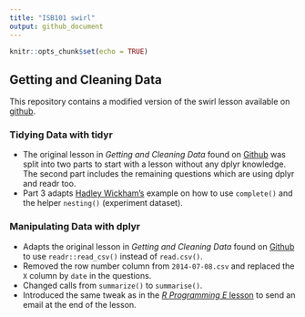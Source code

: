 ```yaml
---
title: "ISB101 swirl"
output: github_document
---
```


```r
knitr::opts_chunk$set(echo = TRUE)
```

## Getting and Cleaning Data

This repository contains a modified version of the swirl lesson available on [github](https://github.com/swirldev/swirl_courses).

### Tidying Data with tidyr

- The original lesson in _Getting and Cleaning Data_ found on [Github](https://github.com/swirldev/swirl_courses) was split into two parts to start with a lesson without any dplyr knowledge. The second part includes the remaining questions which are using dplyr and readr too.
- Part 3 adapts [Hadley Wickham's](https://blog.rstudio.com/2016/02/02/tidyr-0-4-0/) example on how to use `complete()` and the helper `nesting()` (experiment dataset).

### Manipulating Data with dplyr

- Adapts the original lesson in _Getting and Cleaning Data_ found on [Github](https://github.com/swirldev/swirl_courses) to use `readr::read_csv()` instead of `read.csv()`.
- Removed the row number column from `2014-07-08.csv` and replaced the `X` column by `date` in the questions.
- Changed calls from `summarize()` to `summarise()`.
- Introduced the same tweak as in the [_R Programming E_ lesson](`https://github.com/swirldev/R_Programming_E`) to send an email at the end of the lesson.
